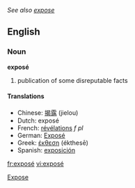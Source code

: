 ''See also [[expose]]''
==English==
===Noun===
'''exposé'''

#publication of some disreputable facts

====Translations====
*Chinese: [[揭露]] (jielou)
*Dutch: exposé
*French: [[révélations]] ''f'' ''pl''
*German: [[Exposé]]
*Greek: [[έκθεση]] (ékthesē)
*Spanish: [[exposición]]

[[Category:English words spelled with diacritics or ligatures|Expose]]

[[fr:exposé]]
[[vi:exposé]]